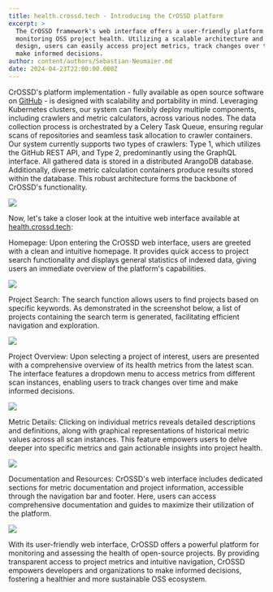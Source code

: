```yaml
---
title: health.crossd.tech - Introducing the CrOSSD platform
excerpt: >
  The CrOSSD framework's web interface offers a user-friendly platform for
  monitoring OSS project health. Utilizing a scalable architecture and intuitive
  design, users can easily access project metrics, track changes over time, and
  make informed decisions.
author: content/authors/Sebastian-Neumaier.md
date: 2024-04-23T22:00:00.000Z
---
```


​CrOSSD's platform implementation - fully available as open source software on [GitHub](https://github.com/FH-CrOSSD) - is designed with scalability and portability in mind. Leveraging Kubernetes clusters, our system can flexibly deploy multiple components, including crawlers and metric calculators, across various nodes. The data collection process is orchestrated by a Celery Task Queue, ensuring regular scans of repositories and seamless task allocation to crawler containers. Our system currently supports two types of crawlers: Type 1, which utilizes the GitHub REST API, and Type 2, predominantly using the GraphQL interface. All gathered data is stored in a distributed ArangoDB database. Additionally, diverse metric calculation containers produce results stored within the database. This robust architecture forms the backbone of CrOSSD's functionality.

![](/uploads/cluster.jpg)

Now, let's take a closer look at the intuitive web interface available at [health.crossd.tech](https://health.crossd.tech/):

Homepage: Upon entering the CrOSSD web interface, users are greeted with a clean and intuitive homepage. It provides quick access to project search functionality and displays general statistics of indexed data, giving users an immediate overview of the platform's capabilities.

![](/uploads/home.png)

Project Search: The search function allows users to find projects based on specific keywords. As demonstrated in the screenshot below, a list of projects containing the search term is generated, facilitating efficient navigation and exploration.

![](/uploads/search.png)

Project Overview: Upon selecting a project of interest, users are presented with a comprehensive overview of its health metrics from the latest scan. The interface features a dropdown menu to access metrics from different scan instances, enabling users to track changes over time and make informed decisions.

![](/uploads/project.png)

Metric Details: Clicking on individual metrics reveals detailed descriptions and definitions, along with graphical representations of historical metric values across all scan instances. This feature empowers users to delve deeper into specific metrics and gain actionable insights into project health.

![](/uploads/plot.png)

Documentation and Resources: CrOSSD's web interface includes dedicated sections for metric documentation and project information, accessible through the navigation bar and footer. Here, users can access comprehensive documentation and guides to maximize their utilization of the platform.

![](/uploads/metrics.png)

With its user-friendly web interface, CrOSSD offers a powerful platform for monitoring and assessing the health of open-source projects. By providing transparent access to project metrics and intuitive navigation, CrOSSD empowers developers and organizations to make informed decisions, fostering a healthier and more sustainable OSS ecosystem.

 

​
